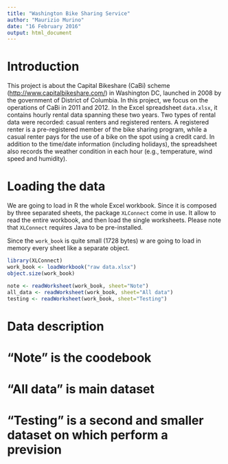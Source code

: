 ```yaml
---
title: "Washington Bike Sharing Service"
author: "Maurizio Murino"
date: "16 February 2016"
output: html_document
---
```

# Introduction

This project is about the Capital Bikeshare (CaBi) scheme (<http://www.capitalbikeshare.com/>) in Washington DC, launched in 2008 by the government of District of Columbia. In this project, we focus on the operations of CaBi in 2011 and 2012. In the Excel spreadsheet `data.xlsx`, it contains hourly rental data spanning these two years. Two types of rental data were recorded: casual
renters and registered renters. A registered renter is a pre-registered member of the bike sharing program, while a casual renter pays for the use of a bike on the spot using a credit card. In addition to the time/date information (including holidays), the spreadsheet also records the weather condition in each hour (e.g., temperature, wind speed and humidity).  

# Loading the data

We are going to load in R the whole Excel workbook. Since it is composed by three separated sheets, the package `XLConnect` come in use. It allow to read the entire workbook, and then load the single worksheets. Please note that `XLConnect` requires Java to be pre-installed. 

Since the `work_book` is quite small (1728 bytes) w are going to load in memory every sheet like a separate object.

```r
library(XLConnect)
work_book <- loadWorkbook("raw data.xlsx") 
object.size(work_book)

note <- readWorksheet(work_book, sheet="Note")
all_data <- readWorksheet(work_book, sheet="All data")
testing <- readWorksheet(work_book, sheet="Testing")
```

# Data description


# "Note" is the coodebook
# "All data" is main dataset
# "Testing" is a second and smaller dataset on which perform a prevision
